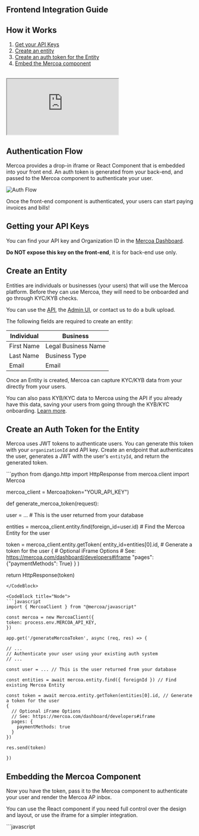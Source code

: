 ## Frontend Integration Guide

## How it Works

1. [Get your API Keys](#getting-your-api-keys)
1. [Create an entity](#create-an-entity)
1. [Create an auth token for the Entity](#create-an-auth-token-for-the-entity)
1. [Embed the Mercoa component](#embedding-the-mercoa-component)

<br />

<iframe style={{ width: "100%", aspectRatio: "16/9" }} src="https://www.youtube.com/embed/juBQfoxn-hA">
  {" "}
</iframe>

## Authentication Flow

Mercoa provides a drop-in iframe or React Component that is embedded into your front end.
An auth token is generated from your back-end, and passed to the Mercoa component to authenticate your user.

![Auth Flow](https://i.ibb.co/VMDL8yh/authflow.png)

Once the front-end component is authenticated, your users can start paying invoices and bills!

## Getting your API Keys

You can find your API key and Organization ID in the [Mercoa Dashboard](https://mercoa.com/dashboard/developers).

<b>Do NOT expose this key on the front-end</b>, it is for back-end use only.

## Create an Entity

Entities are individuals or businesses (your users) that will use the Mercoa platform. Before they can use Mercoa, they will need to be onboarded and go through KYC/KYB checks.

You can use the [API](/api-reference/entity/create-entity), the [Admin UI](https://mercoa.com/dashboard/entities), or contact us to do a bulk upload.

The following fields are required to create an entity:

| Individual | Business            |
| ---------- | ------------------- |
| First Name | Legal Business Name |
| Last Name  | Business Type       |
| Email      | Email               |

Once an Entity is created, Mercoa can capture KYC/KYB data from your directly from your users.

You can also pass KYB/KYC data to Mercoa using the API if you already have this data, saving your users from going through the KYB/KYC onboarding. [Learn more](/concepts/entities).

## Create an Auth Token for the Entity

Mercoa uses JWT tokens to authenticate users. You can generate this token with your `organizationId` and API key.
Create an endpoint that authenticates the user, generates a JWT with the user's `entityId`, and return the generated token.

<CodeBlocks>
  <CodeBlock title="Python">
  ```python
from django.http import HttpResponse
from mercoa.client import Mercoa

mercoa_client = Mercoa(token="YOUR_API_KEY")

def generate_mercoa_token(request):

user = ... # This is the user returned from your database

entities = mercoa_client.entity.find(foreign_id=user.id) # Find the Mercoa Entity for the user

token = mercoa_client.entity.getToken(
entity_id=entities[0].id, # Generate a token for the user
{ # Optional iFrame Options # See: https://mercoa.com/dashboard/developers#iframe
"pages": {"paymentMethods": True}
}
)

return HttpResponse(token)

````
</CodeBlock>

<CodeBlock title="Node">
```javascript
import { MercoaClient } from "@mercoa/javascript"

const mercoa = new MercoaClient({
token: process.env.MERCOA_API_KEY,
})

app.get('/generateMercoaToken', async (req, res) => {

// ...
// Authenticate your user using your existing auth system
// ...

const user = ... // This is the user returned from your database

const entities = await mercoa.entity.find({ foreignId }) // Find existing Mercoa Entity

const token = await mercoa.entity.getToken(entities[0].id, // Generate a token for the user
{
  // Optional iFrame Options
  // See: https://mercoa.com/dashboard/developers#iframe
  pages: {
    paymentMethods: true
  }
})

res.send(token)

})
````

  </CodeBlock>
</CodeBlocks>

## Embedding the Mercoa Component

Now you have the token, pass it to the Mercoa component to authenticate your user and render the Mercoa AP inbox.

You can use the React component if you need full control over the design and layout, or use the iframe for a simpler integration.

<CodeBlock title="iFrame">
  ```javascript
<script>
  
  // Call Your Token Generator Endpoint
  // Use the same auth scheme you use for all in-app AJAX calls
  fetch('your-api/generateMercoaToken').then(async resp => {
    if(resp.status === 200) {
      const mercoaIframe = document.getElementById('mercoaIframe')
      mercoaIframe.src = `https://mercoa.com/embedded?token=${await resp.text()}`
    }
  })

<script>

<iframe src='https://mercoa.com/embedded' id='mercoaIframe' style='display:block;width:100%;height:100vh;border:none;' frameborder="0" allow="clipboard-write">  
  ```
</CodeBlock>

<Callout intent="warning">
  The React library is currently unreleased. Please check back soon!
</Callout>

